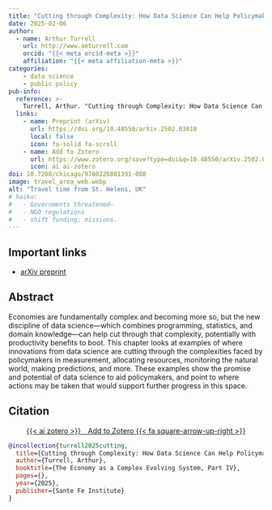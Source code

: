 ```yaml
---
title: "Cutting through Complexity: How Data Science Can Help Policymakers Understand the World"
date: 2025-02-06
author:
  - name: Arthur Turrell
    url: http://www.aeturrell.com
    orcid: "{{< meta orcid-meta >}}"
    affiliation: "{{< meta affiliation-meta >}}"
categories:
    - data science
    - public policy
pub-info:
  reference: >-
    Turrell, Arthur. "Cutting through Complexity: How Data Science Can Help Policymakers Understand the World." In <i>The Economy as a Complex Evolving System, Part IV</i>. Sante Fe Institute, 2025. doi: <a href="https://doi.org/10.48550/arXiv.2502.03010"><code>10.48550/arXiv.2502.03010</code></a>
  links:
    - name: Preprint (arXiv)
      url: https://doi.org/10.48550/arXiv.2502.03010
      local: false
      icon: fa-solid fa-scroll
    - name: Add to Zotero
      url: https://www.zotero.org/save?type=doi&q=10.48550/arXiv.2502.03010
      icon: ai ai-zotero
doi: 10.7208/chicago/9780226801391-008
image: travel_area_web.webp
alt: "Travel time from St. Helens, UK"
# haiku:
#   - Governments threatened—
#   - NGO regulations
#   - shift funding; missions.
---
```


## Important links

- [arXiv preprint](https://doi.org/10.48550/arXiv.2502.03010)

## Abstract

Economies are fundamentally complex and becoming more so, but the new discipline of data science—which combines programming, statistics, and domain knowledge—can help cut through that complexity, potentially with productivity benefits to boot. This chapter looks at examples of where innovations from data science are cutting through the complexities faced by policymakers in measurement, allocating resources, monitoring the natural world, making predictions, and more. These examples show the promise and potential of data science to aid policymakers, and point to where actions may be taken that would support further progress in this space.

## Citation

<p class="buttons" style="text-align:center;">
<a class="btn btn-danger" target="_blank" href="https://www.zotero.org/save?type=doi&q=10.48550/arXiv.2502.03010">{{< ai zotero >}}&emsp;Add to Zotero {{< fa square-arrow-up-right >}}</a>
</p>

```bibtex
@incollection{turrell2025cutting,
  title={Cutting through Complexity: How Data Science Can Help Policymakers Understand the World},
  author={Turrell, Arthur},
  booktitle={The Economy as a Complex Evolving System, Part IV},
  pages={},
  year={2025},
  publisher={Sante Fe Institute}
}
```
